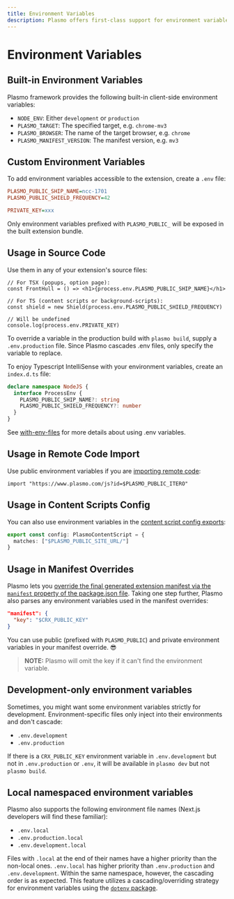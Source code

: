 ```yaml
---
title: Environment Variables
description: Plasmo offers first-class support for environment variables. Learn how to use them in your browser extension.
---
```


# Environment Variables

## Built-in Environment Variables

Plasmo framework provides the following built-in client-side environment variables:

- `NODE_ENV`: Either `development` or `production`
- `PLASMO_TARGET`: The specified target, e.g. `chrome-mv3`
- `PLASMO_BROWSER`: The name of the target browser, e.g. `chrome`
- `PLASMO_MANIFEST_VERSION`: The manifest version, e.g. `mv3`

## Custom Environment Variables

To add environment variables accessible to the extension, create a `.env` file:

```ini
PLASMO_PUBLIC_SHIP_NAME=ncc-1701
PLASMO_PUBLIC_SHIELD_FREQUENCY=42

PRIVATE_KEY=xxx
```

Only environment variables prefixed with `PLASMO_PUBLIC_` will be exposed in the built extension bundle.

## Usage in Source Code

Use them in any of your extension's source files:

```tsx
// For TSX (popups, option page):
const FrontHull = () => <h1>{process.env.PLASMO_PUBLIC_SHIP_NAME}</h1>

// For TS (content scripts or background-scripts):
const shield = new Shield(process.env.PLASMO_PUBLIC_SHIELD_FREQUENCY)

// Will be undefined
console.log(process.env.PRIVATE_KEY)
```

To override a variable in the production build with `plasmo build`, supply a `.env.production` file. Since Plasmo cascades .env files, only specify the variable to replace.

To enjoy Typescript IntelliSense with your environment variables, create an `index.d.ts` file:

```ts
declare namespace NodeJS {
  interface ProcessEnv {
    PLASMO_PUBLIC_SHIP_NAME?: string
    PLASMO_PUBLIC_SHIELD_FREQUENCY?: number
  }
}
```

See [with-env-files](https://github.com/PlasmoHQ/examples/tree/main/with-env-files) for more details about using .env variables.

## Usage in Remote Code Import

Use public environment variables if you are [importing remote code](/browser-extension/remote-code):

```tsx
import "https://www.plasmo.com/js?id=$PLASMO_PUBLIC_ITERO"
```

## Usage in Content Scripts Config

You can also use environment variables in the [content script config exports](/browser-extension/content-scripts#customizing-content-script-config):

```ts
export const config: PlasmoContentScript = {
  matches: ["$PLASMO_PUBLIC_SITE_URL/"]
}
```

## Usage in Manifest Overrides

Plasmo lets you [override the final generated extension manifest via the `manifest` property of the package.json file](/customization/manifest). Taking one step further, Plasmo also parses any environment variables used in the manifest overrides:

```json
"manifest": {
  "key": "$CRX_PUBLIC_KEY"
}
```

You can use public (prefixed with `PLASMO_PUBLIC`) and private environment variables in your manifest override. 😎

> **NOTE:** Plasmo will omit the key if it can't find the environment variable.

## Development-only environment variables

Sometimes, you might want some environment variables strictly for development. Environment-specific files only inject into their environments and don't cascade:

- `.env.development`
- `.env.production`

If there is a `CRX_PUBLIC_KEY` environment variable in `.env.development` but not in `.env.production` or `.env`, it will be available in `plasmo dev` but not `plasmo build`.

## Local namespaced environment variables

Plasmo also supports the following environment file names (Next.js developers will find these familiar):

- `.env.local`
- `.env.production.local`
- `.env.development.local`

Files with `.local` at the end of their names have a higher priority than the non-local ones. `.env.local` has higher priority than `.env.production` and `.env.development`. Within the same namespace, however, the cascading order is as expected. This feature utilizes a cascading/overriding strategy for environment variables using the [`dotenv` package](https://www.npmjs.com/package/dotenv).
